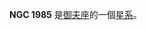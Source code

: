 {{NGCInfoBox|NGCID=NGC 1985|發現者=弗里德里希·威廉·赫歇爾|發現日期=1790年11月13日|其他編號=PK 176+0.1|曆元=J2000.0|赤經=5時37分47.8秒
|赤緯=31°59'20"|星座=御夫座|星體=星系|星等=|表面亮度=|藍等=12.7}}

'''NGC 1985''' 是[[御夫座|御夫座]]的一個[[星系|星系]]。

{{NGCReference|1985}}
{{Catalogs|NGC=1985}}
{{Galaxy-stub}}